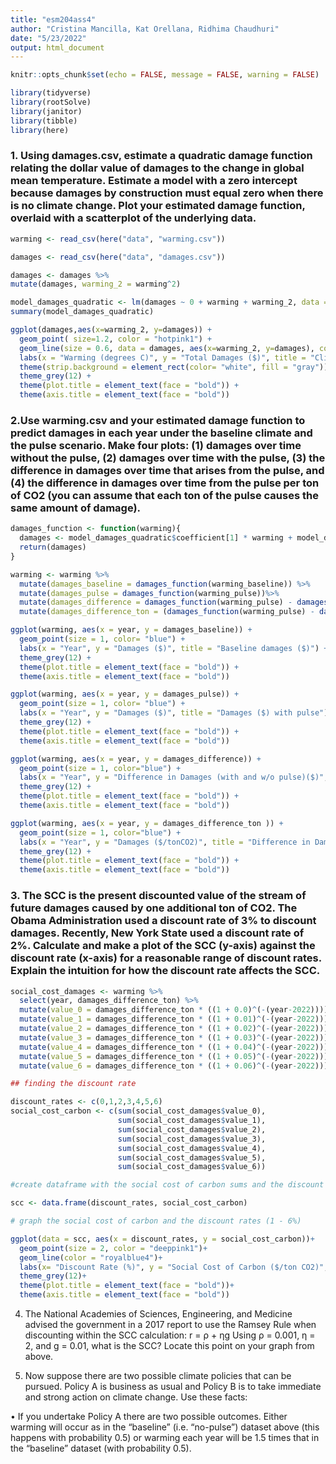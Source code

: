 ```yaml
---
title: "esm204ass4"
author: "Cristina Mancilla, Kat Orellana, Ridhima Chaudhuri"
date: "5/23/2022"
output: html_document
---
```


```r
knitr::opts_chunk$set(echo = FALSE, message = FALSE, warning = FALSE)

library(tidyverse)
library(rootSolve)
library(janitor)
library(tibble)
library(here) 
```

### 1. Using damages.csv, estimate a quadratic damage function relating the dollar value of damages to the change in global mean temperature. Estimate a model with a zero intercept because damages by construction must equal zero when there is no climate change. Plot your estimated damage function, overlaid with a scatterplot of the underlying data.


```r
warming <- read_csv(here("data", "warming.csv"))

damages <- read_csv(here("data", "damages.csv"))
```

```r
damages <- damages %>%
mutate(damages, warming_2 = warming^2)
```


```r
model_damages_quadratic <- lm(damages ~ 0 + warming + warming_2, data = damages)
summary(model_damages_quadratic)
```

```r
ggplot(damages,aes(x=warming_2, y=damages)) + 
  geom_point( size=1.2, color = "hotpink1") +
  geom_line(size = 0.6, data = damages, aes(x=warming_2, y=damages), color = "navyblue") +
  labs(x = "Warming (degrees C)", y = "Total Damages ($)", title = "Climate Change Damages Due to Warming") +
  theme(strip.background = element_rect(color= "white", fill = "gray"))+
  theme_grey(12) +
  theme(plot.title = element_text(face = "bold")) +
  theme(axis.title = element_text(face = "bold")) 

```
### 2.Use warming.csv and your estimated damage function to predict damages in each year under the baseline climate and the pulse scenario. Make four plots: (1) damages over time without the pulse, (2) damages over time with the pulse, (3) the difference in damages over time that arises from the pulse, and (4) the difference in damages over time from the pulse per ton of CO2 (you can assume that each ton of the pulse causes the same amount of damage).

```r
damages_function <- function(warming){
  damages <- model_damages_quadratic$coefficient[1] * warming + model_damages_quadratic$coefficient[2] * (warming^2)
  return(damages)
}
```


```r
warming <- warming %>%
  mutate(damages_baseline = damages_function(warming_baseline)) %>%
  mutate(damages_pulse = damages_function(warming_pulse))%>%
  mutate(damages_difference = damages_function(warming_pulse) - damages_function(warming_baseline))%>%
  mutate(damages_difference_ton = (damages_function(warming_pulse) - damages_function(warming_baseline)) / 3500000000)
```

```r

ggplot(warming, aes(x = year, y = damages_baseline)) +
  geom_point(size = 1, color= "blue") +
  labs(x = "Year", y = "Damages ($)", title = "Baseline damages ($)") +
  theme_grey(12) +
  theme(plot.title = element_text(face = "bold")) +
  theme(axis.title = element_text(face = "bold")) 

ggplot(warming, aes(x = year, y = damages_pulse)) +
  geom_point(size = 1, color= "blue") +
  labs(x = "Year", y = "Damages ($)", title = "Damages ($) with pulse") +
  theme_grey(12) +
  theme(plot.title = element_text(face = "bold")) +
  theme(axis.title = element_text(face = "bold")) 

ggplot(warming, aes(x = year, y = damages_difference)) +
  geom_point(size = 1, color="blue") +
  labs(x = "Year", y = "Difference in Damages (with and w/o pulse)($)", title = "Difference in Damages") +
  theme_grey(12) +
  theme(plot.title = element_text(face = "bold")) +
  theme(axis.title = element_text(face = "bold")) 

ggplot(warming, aes(x = year, y = damages_difference_ton )) +
  geom_point(size = 1, color="blue") +
  labs(x = "Year", y = "Damages ($/tonCO2)", title = "Difference in Damages (per ton of CO2)") +
  theme_grey(12) +
  theme(plot.title = element_text(face = "bold")) +
  theme(axis.title = element_text(face = "bold")) 
```



### 3. The SCC is the present discounted value of the stream of future damages caused by one additional ton of CO2. The Obama Administration used a discount rate of 3% to discount damages. Recently, New York State used a discount rate of 2%. Calculate and make a plot of the SCC (y-axis) against the discount rate (x-axis) for a reasonable range of discount rates. Explain the intuition for how the discount rate affects the SCC.

```r
social_cost_damages <- warming %>%
  select(year, damages_difference_ton) %>%
  mutate(value_0 = damages_difference_ton * ((1 + 0.0)^(-(year-2022)))) %>%
  mutate(value_1 = damages_difference_ton * ((1 + 0.01)^(-(year-2022)))) %>%
  mutate(value_2 = damages_difference_ton * ((1 + 0.02)^(-(year-2022)))) %>%
  mutate(value_3 = damages_difference_ton * ((1 + 0.03)^(-(year-2022)))) %>%
  mutate(value_4 = damages_difference_ton * ((1 + 0.04)^(-(year-2022)))) %>%
  mutate(value_5 = damages_difference_ton * ((1 + 0.05)^(-(year-2022)))) %>%
  mutate(value_6 = damages_difference_ton * ((1 + 0.06)^(-(year-2022))))

```

```r
## finding the discount rate 

discount_rates <- c(0,1,2,3,4,5,6)
social_cost_carbon <- c(sum(social_cost_damages$value_0), 
                        sum(social_cost_damages$value_1), 
                        sum(social_cost_damages$value_2), 
                        sum(social_cost_damages$value_3), 
                        sum(social_cost_damages$value_4), 
                        sum(social_cost_damages$value_5), 
                        sum(social_cost_damages$value_6))

#create dataframe with the social cost of carbon sums and the discount rate 

scc <- data.frame(discount_rates, social_cost_carbon)


```


```r
# graph the social cost of carbon and the discount rates (1 - 6%)

ggplot(data = scc, aes(x = discount_rates, y = social_cost_carbon))+
  geom_point(size = 2, color = "deeppink1")+
  geom_line(color = "royalblue4")+ 
  labs(x= "Discount Rate (%)", y = "Social Cost of Carbon ($/ton CO2)", title = "Social Cost of Carbon by Discount Rate (1-6%)") + 
  theme_grey(12)+
  theme(plot.title = element_text(face = "bold"))+
  theme(axis.title = element_text(face = "bold"))


```


4. The National Academies of Sciences, Engineering, and Medicine advised the government in a 2017 report to use the Ramsey Rule when discounting within the SCC calculation:
     r = ρ + ηg
Using ρ = 0.001, η = 2, and g = 0.01, what is the SCC? Locate this point on your graph from above.

5. Now suppose there are two possible climate policies that can be pursued. Policy A is business as usual and Policy B is to take immediate and strong action on climate change. Use these facts:

• If you undertake Policy A there are two possible outcomes. Either warming will occur as in the “baseline” (i.e. “no-pulse”) dataset above (this happens with probability 0.5) or warming each year will be 1.5 times that in the “baseline” dataset (with probability 0.5). 


